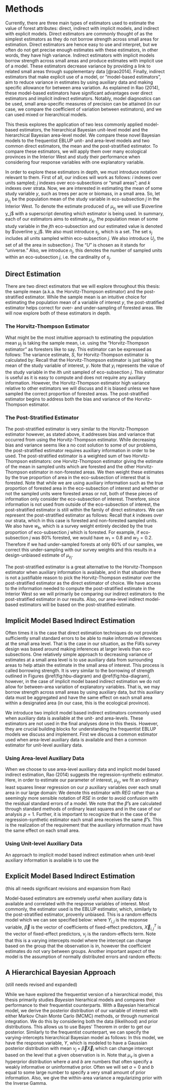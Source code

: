 # Methods {#methods}

<!-- Gives an overview of the current main approaches to the problem. -->
<!-- Points out flaws in existing approaches and addresses how the current work mitigates these problems -->

Currently, there are three main types of estimators used to estimate the value of forest attributes: direct, indirect with implicit models, and indirect with explicit models. Direct estimators are commonly thought of as the simplest estimators as they do not borrow strength across small areas for estimation. Direct estimators are hence easy to use and interpret, but we often do not get precise enough estimates with these estimators, in other words, they have high variance. Indirect estimators with implicit models borrow strength across small areas and produce estimates with implicit use of a model. These estimators decrease variance by providing a link to related small areas through supplementary data [@rao2014]. Finally, indirect estimators that make explicit use of a model, or "model-based estimators", aim to reduce variance in estimates by using auxiliary data and making specific allowance for between area variation. As explained in Rao (2014), these model-based estimators have significant advantages over direct estimators and implicit indirect estimators. Notably, model diagnostics can be used, small area-specific measures of precision can be attained (in our case, we compare the coefficient of variation between estimators), and we can used mixed or hierarchical models. 

This thesis explores the application of two less commonly applied model-based estimators, the hierarchical Bayesian unit-level model and the hierarchical Bayesian area-level model. We compare these novel Bayesian models to the frequentist EBLUP unit- and area-level models and two common direct estimators, the mean and the post-stratified estimator. To compare these estimators, we will apply them over many ecological provinces in the Interior West and study their performance when considering four response variables with one explanatory variable. 

In order to explore these estimators in depth, we must introduce notation relevant to them. First of all, our indices will work as follows: $i$ indexes over units sampled; $j$ indexes over eco-subsections or "small areas"; and $k$ indexes over strata. Now, we are interested in estimating the mean of some study variable $y$, such as trees per acre or biomass, in a small area. So, let $\mu_{y_j}$ be the population mean of the study variable in eco-subsection $j$ in the Interior West. To denote the estimate produced of $\mu_{y_j}$ we will use $\overline y_j$ with a superscript denoting which estimator is being used. In summary, each of our estimators aims to estimate $\mu_{y_j}$, the population mean of some study variable in the $j$th eco-subsection and our estimated value is denoted by $\overline y_j$. We also must introduce $s_j$, which is a set. The set $s_j$ includes all units sampled within eco-subsection $j$. We also introduce $U_j$, the set of all the area in subsection $j$. The "$U$" is chosen as it stands for "universe." Also, we introduce $n_j$, this denotes the number of sampled units within an eco-subsection $j$, i.e. the cardinality of $s_j$. 


## Direct Estimation

There are two direct estimators that we will explore throughout this thesis: the sample mean (a.k.a. the Horvitz-Thompson estimator) and the post-stratified estimator. While the sample mean is an intuitive choice for estimating the population mean of a variable of interest $y$, the post-stratified estimator helps correct for over- and under-sampling of forested areas. We will now explore both of these estimators in depth. 

### The Horvitz-Thompson Estimator

What might be the most intuitive approach to estimating the population mean $\mu_j$ is taking the sample mean, i.e. using the "Horvitz-Thompson estimator" as foresters like to say. This estimator can be expressed as follows:
\begin{align}
\overline y_j^{HT} = \frac{1}{n_j} \sum_{i \in s_j} y_i 
\end{align}
The variance estimate, $S$, for Horvitz-Thompson estimator is calculated by:
\begin{align}
S_j^{2} = \frac{1}{n_j-1} \sum_{i \in s_j} \Big(y_i - \overline y^{HT}_j\Big)^2
\end{align}
Recall that the Horvitz-Thompson estimator is just taking the mean of the study variable of interest, $y$. Note that $y_i$ represents the value of the study variable in the $i$th unit sampled of eco-subsection $j$. This estimator is useful as it is easy to compute and does not require any auxiliary information. However, the Horvitz-Thompson estimator high variance relative to other estimators we will discuss and it is biased unless we have sampled the correct proportion of forested areas. The post-stratified estimator begins to address both the bias and variance of the Horvitz-Thompson estimator.

### The Post-Stratified Estimator

The post-stratified estimator is very similar to the Horvitz-Thompson estimator however, as stated above, it addresses bias and variance that occurred from using the Horvitz-Thompson estimator. While decreasing bias and variance seems like a no cost solution to some of our problems, the post-stratified estimator requires auxiliary information in order to be used. The post-stratified estimator is a weighted sum of two Horvitz-Thompson estimators: one Horvitz-Thompson estimator giving the estimate of the mean in sampled units which are forested and the other Horvitz-Thompson estimator in non-forested areas. We then weight these estimates by the true proportion of area in the eco-subsection of interest that is forested. Note that while we are using auxiliary information such as the true proportion of forested area in the eco-subsection of interest and whether or not the sampled units were forested areas or not, both of these pieces of information only consider the eco-subsection of interest. Therefore, since information is not used from outside of the eco-subsection of interest, the post-stratified estimator is still within the family of direct estimators. We can represent the post-stratified estimator as follows:
\begin{align}
\overline y_j^{PS} = \sum_{k=1}^{2} w_k \cdot \overline y_{j,k}^{HT}
\end{align}
Recall that $k$ indexes over our strata, which in this case is forested and non-forested sampled units. We also have $w_k$, which is a survey weight entirely decided by the true proportion of eco-subsection $j$ which is forested. For example, if eco-subsection $j$ was 80% forested, we would have $w_1 = 0.8$ and $w_2 = 0.2$. Therefore if we had under-sampled forests at only 60% of our samples, we correct this under-sampling with our survey weights and this results in a design-unbiased estimate of $\mu_{y_j}$. 

The post-stratified estimator is a great alternative to the Horvitz-Thompson estimator when auxiliary information is available, and in that situation there is not a justifiable reason to pick the Horvitz-Thompson estimator over the post-stratified estimator as the direct estimator of choice. We have access to the information needed to compute the post-stratified estimate in the Interior West so we will primarily be comparing our indirect estimators to the post-stratified estimator in our results. Also, our area-level indirect model-based estimators will be based on the post-stratified estimate. 

## Implicit Model Based Indirect Estimation

Often times it is the case that direct estimation techniques do not provide sufficiently small standard errors to be able to make informative inferences at the small area level. That is the case in our situation, as the FIA's survey design was based around making inferences at larger levels than eco-subsections. One relatively simple approach to decreasing variance of estimates at a small area level is to use auxiliary data from surrounding areas to help attain the estimate in the small area of interest. This process is called borrowing strength. It is very similar to the borrowing of strength outlined in Figures \@ref(fig:hbu-diagram) and \@ref(fig:hba-diagram), however, in the case of implicit model based indirect estimation we do not allow for between-area variation of explanatory variables. That is, we may borrow strength across small areas by using auxiliary data, but this auxiliary data must be aggregated and have the same effect on each small area within a designated area (in our case, this is the ecological province). 

We introduce two implicit model based indirect estimators commonly used when auxiliary data is available at the unit- and area-levels. These estimators are not used in the final analyses done in this thesis. However, they are crucial building blocks for understanding the frequentist EBLUP models we discuss and implement. First we discuss a common estimator used when area-level auxiliary data is available and then a common estimator for unit-level auxiliary data.

### Using Area-level Auxiliary Data

When we choose to use area-level auxiliary data and implicit model based indirect estimation, Rao (2014) suggests the regression-synthetic estimator. Here, in order to estimate our parameter of interest, $\mu_{y_j}$, we fit an ordinary least squares linear regression on our $p$ auxiliary variables over each small area in our large domain:
\begin{align}
\overline y_j^{REG} = \hat\beta_0 + \hat\beta_1 x_{j,1} + \cdots + \hat\beta_p x_{j,p}
\end{align}
We denote this estimator with $REG$ rather than a seemingly more sensible notation of $RSE$ in order to avoid confusion with the residual standard errors of a model. We note that the $\hat \beta$'s are calculated through standard methods of ordinary least squares and in the case of our analysis $p=1$. Further, it is important to recognize that in the case of the regression-synthetic estimator each small area receives the same $\hat\beta$'s. This is the realization of the requirement that the auxiliary information must have the same effect on each small area. 

### Using Unit-level Auxiliary Data

An approach to implicit model based indirect estimation when unit-level auxiliary information is available is to use the  



## Explicit Model Based Indirect Estimation

(this all needs significant revisions and expansion from Rao)

Model-based estimators are extremely useful when auxiliary data is available and correlated with the response variables of interest. Most commonly, the estimator used is the EBLUP estimator, which, similarly to the post-stratified estimator, provenly unbiased. This is a random effects model which we can see specified below:
\begin{align}
Y_{i,j} = \vec X_{i,j}^{T}\vec\beta + \nu_j + \epsilon_{i,j}
\end{align}
where $Y_{i,j}$ is the response variable, $\vec\beta$ is the vector of coefficients of fixed-effect predictors, $\vec X_{i,j}^{T}$ is the vector of fixed-effect predictors, $\nu_j$ is the random-effects term. Note that this is a varying intercepts model where the intercept can change based on the group that the observation is in, however the coefficient estimates do not vary between groups. Another important aspect of the model is the assumption of normally distributed errors and random effects:
\begin{align}
\nu &\sim \text{N}(0, \sigma^2_{\nu}), \\
\epsilon &\sim \text{N}(0, \sigma^2_{\epsilon})
\end{align}

## A Hierarchical Bayesian Approach

(still needs revised and expanded)

While we have explored the frequentist version of a hierarchical model, this thesis primarily studies *Bayesian* hierarhical models and compares their performance to their frequentist counterparts. With a Bayesian hierarhical model, we derive the posterior distribution of our variable of interest with either Markov Chain Monte Carlo (MCMC) methods, or through numerical integration. We do this by considering both the data (likelihood) and prior distributions. This allows us to use Bayes' Theorem in order to get our posterior. Similarly to the frequentist counterpart, we can specify the varying-intercepts hierarchical Bayesian model as follows:
\begin{align}
Y_{i,j} &\sim \text{N}(\nu_j + \vec\beta\vec X_i,~ \sigma^2) \\
\nu_j &\sim \text{N}(\mu_\nu,~ \sigma^2_\nu) \\
\mu_\nu &\sim \text{N}(a,~b) \\
\sigma &\sim \text{Inv-Gamma}(c,~d)
\end{align}
In this model, we have the response variable, $Y$, which is modeled to have a Gaussian posterior distribution with mean $\nu_j + \vec\beta\vec X_i$ which can change intercept based on the level that a given observation is in. Note that $\mu_\nu$ is given a hyperprior distribution where $a$ and $b$ are numbers that often specify a weakly informative or uninformative prior. Often we will set $a=0$ and $b$ equal to some large number to specify a very small amount of prior information. Also, we give the within-area variance a regularizing prior with the Inverse Gamma. 


<!-- These are models which are often fit by maximum likelihood estimation and other methods of maximizing the likelihood function such are restricted maximum likelihood estimation. The likelihood can be written as -->
<!-- $$ -->
<!-- P(X ~\vert ~ \theta) -->
<!-- $$ -->
<!-- where $X$ is the data and $\theta$ is the parameter of interest. Note that the likelihood function allows the value of $X$ to vary while the parameter, $\theta$, is considered a fixed value. The other school of statistical thought, Bayesian statistics, considers the parameter of interest as varying while the considering the data as fixed. We call this the posterior distribution of $\theta$, and Bayes' theorem gives us the following relation -->
<!-- $$ -->
<!-- P(\theta ~\vert ~ X) = \frac{P(X ~\vert ~ \theta) P(\theta)}{P(X)} -->
<!-- $$ -->